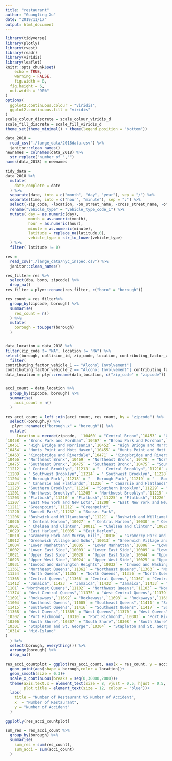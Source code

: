 ```yaml
---
title: "restaurant"
author: "Guangling Xu"
date: "2019/11/17"
output: html_document
---
```

```r
library(tidyverse)
library(plotly)
library(rvest)
library(readr)
library(viridis)
library(leaflet)
knitr::opts_chunk$set(
	echo = TRUE,
	warning = FALSE,
	fig.width = 8, 
  fig.height = 6,
  out.width = "90%"
)
options(
  ggplot2.continuous.colour = "viridis",
  ggplot2.continuous.fill = "viridis"
)
scale_colour_discrete = scale_colour_viridis_d
scale_fill_discrete = scale_fill_viridis_d
theme_set(theme_minimal() + theme(legend.position = "bottom"))
```

```r
data_2018 = 
  read_csv("./large_data/2018data.csv") %>% 
  janitor::clean_names() 
newnames = colnames(data_2018) %>% 
  str_replace("number_of_","") 
names(data_2018) = newnames

tidy_data = 
data_2018 %>% 
  mutate(
    date_complete = date 
  ) %>% 
  separate(date, into = c("month", "day", "year"), sep = "/") %>% 
  separate(time, into = c("hour", "minute"), sep = ":") %>%
  select(-zip_code, -location, -on_street_name, -cross_street_name, -off_street_name,-collision_id,-year) %>% 
  rename("vehicle_type" = "vehicle_type_code_1") %>% 
  mutate( day = as.numeric(day),
          month = as.numeric(month),
          hour = as.numeric(hour),
          minute = as.numeric(minute),
          latitude = replace_na(latitude,0),
          vehicle_type = str_to_lower(vehicle_type)
  ) %>%
  filter( latitude != 0)
```


```r
res = 
  read_csv("./large_data/nyc_inspec.csv") %>% 
  janitor::clean_names() 
```


```r
res_filter= res %>% 
  select(dba, boro, zipcode) %>% 
  drop_na()
res_filter = plyr::rename(res_filter, c("boro" = "borough"))

res_count = res_filter%>% 
  group_by(zipcode, borough) %>% 
  summarise(
    res_count = n()
  ) %>% 
  mutate(
    borough = toupper(borough)
  )


data_location = data_2018 %>% 
filter(zip_code != "NA", location != "NA") %>% 
select(borough, collision_id, zip_code, location, contributing_factor_vehicle_1, contributing_factor_vehicle_2, contributing_factor_vehicle_3, contributing_factor_vehicle_4, contributing_factor_vehicle_5) %>% 
  filter(
contributing_factor_vehicle_1 == "Alcohol Involvement"|
contributing_factor_vehicle_2 == "Alcohol Involvement"| contributing_factor_vehicle_3 == "Alcohol Involvement"| contributing_factor_vehicle_4 == "Alcohol Involvement"| contributing_factor_vehicle_5 == "Alcohol Involvement")
data_location = plyr::rename(data_location, c("zip_code" = "zipcode"))


acci_count = data_location %>% 
  group_by(zipcode, borough) %>% 
  summarise(
    acci_count = n()
  )
```  

```r
res_acci_count = left_join(acci_count, res_count, by = "zipcode") %>%
  select(-borough.y) %>% 
   plyr::rename(c("borough.x" = "borough")) %>% 
  mutate(
     location = recode(zipcode,  `10460` = "Central Bronx",`10453` = "Central Bronx",`10457` = "Central Bronx",
`10458` = "Bronx Park and Fordham",`10467` = "Bronx Park and Fordham",`10468` = "Bronx Park and Fordham",
`10451` = "High Bridge and Morrisania",`10452` = "High Bridge and Morrisania",`10456` = "High Bridge and Morrisania",
`10454` = "Hunts Point and Mott Haven",`10455` = "Hunts Point and Mott Haven",`10459` = "Hunts Point and Mott Haven",`10474` = "Hunts Point and Mott Haven",
`10463` = "Kingsbridge and Riverdale",`10471` = "Kingsbridge and Riverdale",
`10466` = "Northeast Bronx",`10469` = "Northeast Bronx",`10470` = "Northeast Bronx",`10475` = "Northeast Bronx",
`10475` = "Southeast Bronx",`10475` = "Southeast Bronx",`10475` = "Southeast Bronx",`10475` = "Southeast Bronx",`10475` = "Southeast Bronx",`10475` = "Southeast Bronx",
`11212` = "	Central Brooklyn",`11213` = "	Central Brooklyn",`11216` = "	Central Brooklyn",`11233` = "	Central Brooklyn",`11238` = "	Central Brooklyn",
`11209` = "	Southwest Brooklyn",`11214` = "	Southwest Brooklyn",`11228` = "Southwest Brooklyn",
`11204` = "	Borough Park",`11218` = "	Borough Park",`11219` = "	Borough Park",`11230` = "	Borough Park",
`11234` = "	Canarsie and Flatlands",`11236` = "	Canarsie and Flatlands",`11239` = "Canarsie and Flatlands",
`11223` = "Southern Brooklyn",`11224` = "Southern Brooklyn",`11229` = "Southern Brooklyn",`11235` = "Southern Brooklyn",
`11201` = "Northwest Brooklyn",`11205` = "Northwest Brooklyn",`11215` = "Northwest Brooklyn",`11217` = "Northwest Brooklyn",`11231` = "Northwest Brooklyn",
`11203` = "Flatbush",`11210` = "Flatbush",`11225` = "Flatbush",`11226` = "Flatbush",
`11207` = "East New York and New Lots",`11208` = "East New York and New Lots",
`11211` = "Greenpoint",`11212` = "Greenpoint",
`11220` = "Sunset Park",`11232` = "Sunset Park",
`11206` = "Bushwick and Williamsburg",`11221` = "Bushwick and Williamsburg",`11237` = "Bushwick and Williamsburg",
`10026` = "	Central Harlem",`10027` = "	Central Harlem",`10030` = "	Central Harlem",`10037` = "	Central Harlem",`10039` = "Central Harlem",
`10001` = "	Chelsea and Clinton",`10011` = "Chelsea and Clinton",`10020` = "Chelsea and Clinton",`10018` = "Chelsea and Clinton",`10019` = "Chelsea and Clinton",`10036` = "Chelsea and Clinton",
`10029` = "East Harlem",`10035` = "East Harlem",
`10010` = "Gramercy Park and Murray Hill",`10016` = "Gramercy Park and Murray Hill",`10017` = "Gramercy Park and Murray Hill",`10022` = "Gramercy Park and Murray Hill",
`10012` = "Greenwich Village and Soho",`10013` = "Greenwich Village and Sohol",`10014` = "Greenwich Village and Soho",
`10004` = "Lower Manhattan",`10005` = "Lower Manhattan",`10006` = "Lower Manhattan",`10007` = "Lower Manhattan",`10038` = "Lower Manhattan",`10280` = "Lower Manhattan",
`10002` = "Lower East Side",`10003` = "Lower East Side",`10009` = "Lower East Side",
`10021` = "Upper East Side",`10028` = "Upper East Side",`10044` = "Upper East Side",`10065` = "Upper East Side",`10075` = "Upper East Side",`10128` = "Upper East Side",
`10023` = "Upper West Side",`10024` = "Upper West Side",`10025` = "Upper West Side",
`10031` = "Inwood and Washington Heights",`10032` = "Inwood and Washington Heights",`10033` = "Inwood and Washington Heights",`10034` = "Inwood and Washington Heights",`10040` = "Inwood and Washington Heights",
`11361` = "Northeast Queens",`11362` = "Northeast Queens",`11363` = "Northeast Queens",`11364` = "Northeast Queens",
`11354` = "North Queens",`11355` = "North Queens",`11356` = "North Queens",`11357` = "North Queens",`11358` = "North Queens",`11359` = "North Queens",`11360` = "North Queens",
`11365` = "Central Queens",`11366` = "Central Queens",`11367` = "Central Queens",
`11412` = "Jamaica",`11423` = "Jamaica",`11432` = "Jamaica",`11433` = "Jamaica",`11434` = "Jamaica",`11435` = "Jamaica",`11436` = "Jamaica",
`1101` = "Northwest Queens",`11102` = "Northwest Queens",`11103` = "Northwest Queens",`11104` = "Northwest Queens",`11105` = "Northwest Queens",`11106` = "Northwest Queens",
`11374` = "West Central Queens",`11375` = "West Central Queens",`11379` = "West Central Queens",`11385` = "West Central Queens",
`11691` = "Rockaways",`11692` = "Rockaways",`11693` = "Rockaways",`11694` = "Rockaways",`11695` = "Rockaways",`11697` = "Rockaways",
`11004` = "Southeast Queens",`11005` = "Southeast Queens",`11411` = "Southeast Queens",`11413` = "Southeast Queens",`11422` = "Southeast Queens",`11426` = "Southeast Queens",`11427` = "Southeast Queens",`11428` = "Southeast Queens",`11429` = "Southeast Queens",
`11415` = "Southwest Queens",`11416` = "Southwest Queens",`11417` = "Southwest Queens",`11418` = "Southwest Queens",`11419` = "Southwest Queenss",`11420` = "Southwest Queens",`11421` = "Southwest Queens",`11414` = "Southwest Queens",
`11368` = "West Queens",`11369` = "West Queens",`11370` = "West Queens",`11372` = "West Queens",`11373` = "West Queens",`11377` = "West Queens",`11378` = "West Queens",
`10302` = "Port Richmond",`10310` = "Port Richmond",`10303` = "Port Richmond",
`10306` = "South Shore",`10307` = "South Shore",`10308` = "South Shore",`10309` = "South Shore",`10312` = "South Shore",
`10301` = "Stapleton and St. George",`10304` = "Stapleton and St. George",`10305` = "Stapleton and St. George",
`10314` = "Mid-Island"
) 
  ) %>% 
  select(borough, everything()) %>% 
  arrange(borough) %>% 
  drop_na()
```

```r
res_acci_countplot = ggplot(res_acci_count, aes(x = res_count, y = acci_count))+
  geom_point(aes(shape = borough,color = location))+
  geom_smooth(size = 0.3)+
  scale_x_continuous(breaks = seq(0,30000,2000))+
  theme(axis.text.x = element_text(size = 8, vjust = 0.5, hjust = 0.5, angle = 45),
        plot.title = element_text(size = 12, colour = "blue"))+
  labs(
    title = "Number of Restaurant VS Number of Accident",
    x  = "Number of Restaurant",
    y = "Number of Accident"
  )

ggplotly(res_acci_countplot)

```


```r
sum_res = res_acci_count %>% 
  group_by(borough) %>% 
  summarise(
    sum_res = sum(res_count),
    sum_acci = sum(acci_count)
  )
```

